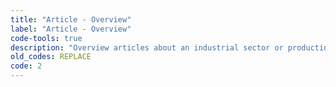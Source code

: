 ```yaml
---
title: "Article - Overview"
label: "Article - Overview"
code-tools: true
description: "Overview articles about an industrial sector or production process or other category. These articles may mention or cover innovations. This category includes for example rankings and competitions, but Fair-reports are not included. Fair reports have their own code."
old_codes: REPLACE
code: 2
---
```

